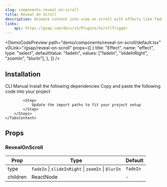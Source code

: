 ```yaml
---
slug: components-reveal-on-scroll
title: Reveal On Scroll
description: Animate content into view on scroll with effects like fade, slide, zoom, and blur.
links:
    api: https://gsap.com/docs/v3/Plugins/ScrollTrigger
---
```


<DemoCodePreview
    path="demo/components/reveal-on-scroll/default.tsx"
    v0Link="/gsap/reveal-on-scroll"
    props={[
        {
            title: "Effect",
            name: "effect",
            type: "select",
            defaultValue: "fadeIn",
            values: ["fadeIn", "slideInRight", "zoomIn", "blurIn"],
        },
    ]}
/>

## Installation

<Tabs defaultValue="cli" className="mt-3">
    <TabsList>
        <TabsTrigger value="cli">CLI</TabsTrigger>
        <TabsTrigger value="manual">Manual</TabsTrigger>
    </TabsList>
    <TabsContent value="cli" className="mt-4">
        <InstallationCommand command={`npx shadcn@latest add "~website/r/gsap/reveal-on-scroll"`} />
    </TabsContent>
    <TabsContent value="manual" className="mt-4">
        <Steps>
            <Step>
                Install the following dependencies
            </Step>
            <InstallationCommand command="npm install gsap @gsap/react" />
            <Step>
                Copy and paste the following code into your project
            </Step>
            <CodePreview path='components/gsap/reveal-on-scroll.tsx' collapsible></CodePreview>

            <Step>
                Update the import paths to fit your project setup
            </Step>
        </Steps>
    </TabsContent>
</Tabs>

## Props

### RevealOnScroll

| Prop     | Type                                               | Default  |
|----------|----------------------------------------------------|----------|
| type     | `fadeIn` \| `slideInRight` \| `zoomIn` \| `blurIn` | `fadeIn` |
| children | ReactNode                                          | -        |
